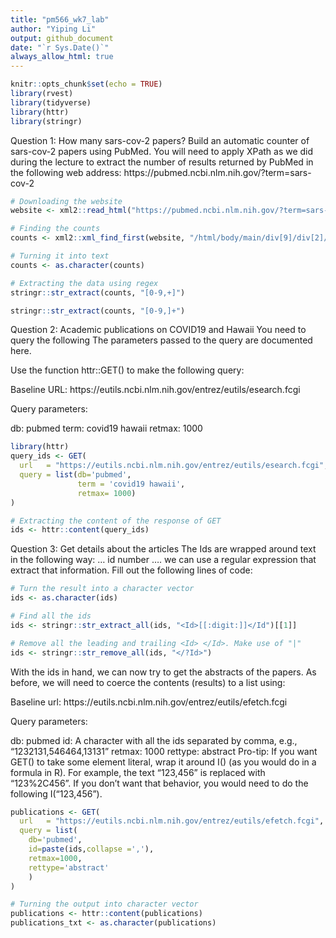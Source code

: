```yaml
---
title: "pm566_wk7_lab"
author: "Yiping Li" 
output: github_document
date: "`r Sys.Date()`" 
always_allow_html: true
---
```


```r
knitr::opts_chunk$set(echo = TRUE)
library(rvest)
library(tidyverse)
library(httr)
library(stringr)
```

Question 1: How many sars-cov-2 papers?
Build an automatic counter of sars-cov-2 papers using PubMed. You will need to apply XPath as we did during the lecture to extract the number of results returned by PubMed in the following web address: https://pubmed.ncbi.nlm.nih.gov/?term=sars-cov-2
```r
# Downloading the website
website <- xml2::read_html("https://pubmed.ncbi.nlm.nih.gov/?term=sars-cov-2")

# Finding the counts
counts <- xml2::xml_find_first(website, "/html/body/main/div[9]/div[2]/div[2]/div[1]/div[1]")

# Turning it into text
counts <- as.character(counts)

# Extracting the data using regex
stringr::str_extract(counts, "[0-9,+]")
```

```r
stringr::str_extract(counts, "[0-9,]+")
```
Question 2: Academic publications on COVID19 and Hawaii
You need to query the following The parameters passed to the query are documented here.

Use the function httr::GET() to make the following query:

Baseline URL: https://eutils.ncbi.nlm.nih.gov/entrez/eutils/esearch.fcgi

Query parameters:

db: pubmed
term: covid19 hawaii
retmax: 1000
```r
library(httr)
query_ids <- GET(
  url   = "https://eutils.ncbi.nlm.nih.gov/entrez/eutils/esearch.fcgi",
  query = list(db='pubmed',
               term = 'covid19 hawaii',
               retmax= 1000)
)

# Extracting the content of the response of GET
ids <- httr::content(query_ids)
```
Question 3: Get details about the articles
The Ids are wrapped around text in the following way: <Id>... id number ...</Id>. we can use a regular expression that extract that information. Fill out the following lines of code:
```r
# Turn the result into a character vector
ids <- as.character(ids)

# Find all the ids 
ids <- stringr::str_extract_all(ids, "<Id>[[:digit:]]</Id")[[1]]

# Remove all the leading and trailing <Id> </Id>. Make use of "|"
ids <- stringr::str_remove_all(ids, "</?Id>")
```
With the ids in hand, we can now try to get the abstracts of the papers. As before, we will need to coerce the contents (results) to a list using:

Baseline url: https://eutils.ncbi.nlm.nih.gov/entrez/eutils/efetch.fcgi

Query parameters:

db: pubmed
id: A character with all the ids separated by comma, e.g., “1232131,546464,13131”
retmax: 1000
rettype: abstract
Pro-tip: If you want GET() to take some element literal, wrap it around I() (as you would do in a formula in R). For example, the text "123,456" is replaced with "123%2C456". If you don’t want that behavior, you would need to do the following I("123,456").
```r
publications <- GET(
  url   = "https://eutils.ncbi.nlm.nih.gov/entrez/eutils/efetch.fcgi",
  query = list(
    db='pubmed',
    id=paste(ids,collapse =','),
    retmax=1000,
    rettype='abstract'
    )
)

# Turning the output into character vector
publications <- httr::content(publications)
publications_txt <- as.character(publications)
```

